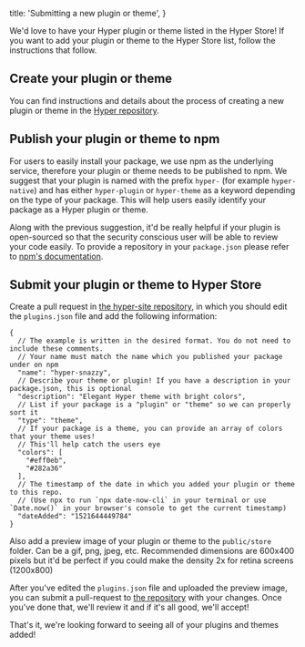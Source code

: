 
  title: 'Submitting a new plugin or theme',
}


We'd love to have your Hyper plugin or theme listed in the Hyper Store!
If you want to add your plugin or theme to the Hyper Store list, follow the instructions that follow.

## Create your plugin or theme

You can find instructions and details about the process of creating a new plugin or theme in the [Hyper repository](https://github.com/vercel/hyper/blob/canary/PLUGINS.md).

## Publish your plugin or theme to npm

For users to easily install your package, we use npm as the underlying service, therefore your plugin or theme needs to be published to npm.
We suggest that your plugin is named with the prefix `hyper-` (for example `hyper-native`) and has either `hyper-plugin` or `hyper-theme` as a keyword depending on the type of your package.
This will help users easily identify your package as a Hyper plugin or theme.

Along with the previous suggestion, it'd be really helpful if your plugin is open-sourced so that the security conscious user will be able to review your code easily. To provide a repository in your `package.json` please refer to
[npm's documentation](https://docs.npmjs.com/files/package.json#repository).

## Submit your plugin or theme to Hyper Store

Create a pull request in [the hyper-site repository](https://github.com/vercel/hyper-site), in which you should edit the `plugins.json` file and add the following information:

```
{
  // The example is written in the desired format. You do not need to include these comments.
  // Your name must match the name which you published your package under on npm
  "name": "hyper-snazzy",
  // Describe your theme or plugin! If you have a description in your package.json, this is optional
  "description": "Elegant Hyper theme with bright colors",
  // List if your package is a "plugin" or "theme" so we can properly sort it
  "type": "theme",
  // If your package is a theme, you can provide an array of colors that your theme uses!
  // This'll help catch the users eye
  "colors": [
    "#eff0eb",
    "#282a36"
  ],
  // The timestamp of the date in which you added your plugin or theme to this repo.
  // (Use npx to run `npx date-now-cli` in your terminal or use `Date.now()` in your browser's console to get the current timestamp)
  "dateAdded": "1521644449784"
}
```

Also add a preview image of your plugin or theme to the `public/store` folder. Can be a gif, png, jpeg, etc. Recommended dimensions are 600x400 pixels but it'd be perfect if you could make the density 2x for retina screens (1200x800)

After you've edited the `plugins.json` file and uploaded the preview image, you can submit a pull-request to [the repository](https://github.com/vercel/hyper-site) with your changes. Once you've done that, we'll review it and if it's all good, we'll accept!

That's it, we're looking forward to seeing all of your plugins and themes added!